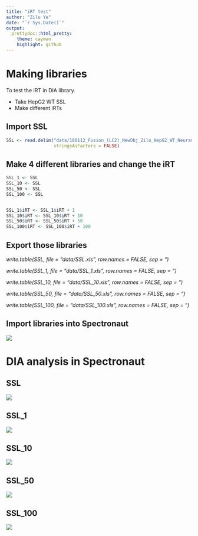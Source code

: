 ```yaml
---
title: "iRT test"
author: "Zilu Ye"
date: "`r Sys.Date()`"
output:
  prettydoc::html_pretty:
    theme: cayman
    highlight: github
---
```


# Making libraries

To test the iRT in DIA library.

- Take HepG2 WT SSL
- Make different iRTs


## Import SSL
```r
SSL <- read.delim("data/180112_Fusion_(LC2)_NewObj_Zilu_HepG2_WT_Neuraminidase_Jacalin_Trypsin_1to1_2h_10HCD_DDA_1(G).xls",
                  stringsAsFactors = FALSE)
```


## Make 4 different libraries and change the iRT
```r
SSL_1 <- SSL
SSL_10 <- SSL
SSL_50 <- SSL
SSL_100 <- SSL


SSL_1$iRT <- SSL_1$iRT + 1
SSL_10$iRT <- SSL_10$iRT + 10
SSL_50$iRT <- SSL_50$iRT + 50
SSL_100$iRT <- SSL_100$iRT + 100
```

## Export those libraries

*write.table(SSL, file = "data/SSL.xls", row.names = FALSE, sep = "\t")*

*write.table(SSL_1, file = "data/SSL_1.xls", row.names = FALSE, sep = "\t")*

*write.table(SSL_10, file = "data/SSL_10.xls", row.names = FALSE, sep = "\t")*

*write.table(SSL_50, file = "data/SSL_50.xls", row.names = FALSE, sep = "\t")*

*write.table(SSL_100, file = "data/SSL_100.xls", row.names = FALSE, sep = "\t")*

## Import libraries into Spectronaut

![](figures/ImportedLibraries.png)


# DIA analysis in Spectronaut

## SSL

![](figures/SSL.png)

## SSL_1

![](figures/SSL1.png)

## SSL_10

![](figures/SSL10.png)

## SSL_50

![](figures/SSL50.png)

## SSL_100

![](figures/SSL100.png)
